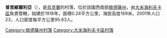 {{expand|time=2016-09-03T10:45:33+00:00}}
{{unreferenced|time=2016-09-03T10:45:33+00:00}}
{{coord|47|3|16|N|29|46|22|E|scale:30000|display=title}}

'''普里維爾利亞'''（{{lang-uk|Привілля}}），是[[烏克蘭|烏克蘭]]的村落，位於該國西南部[[敖德薩州|敖德薩州]]，由[[大米海利夫卡區|大米海利夫卡區]]負責管轄，始建於1918年，面積0.24平方公里，海拔高度169米，2001年人口23，人口密度每平方公里95.83人。

{{DEFAULTSORT:Привілля}}
[[Category:敖德薩州村落|Category:敖德薩州村落]]
[[Category:大米海利夫卡區村落|Category:大米海利夫卡區村落]]


{{Odessa-geo-stub}}